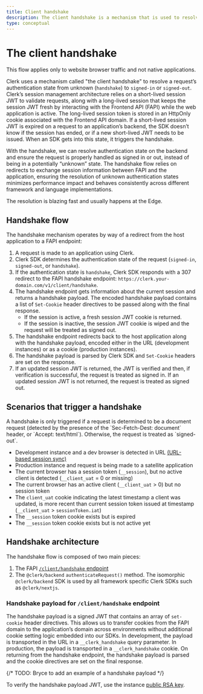 ```yaml
---
title: Client handshake
description: The client handshake is a mechanism that is used to resolve a request’s authentication state from “unknown” to definitively signed in or signed out.
type: conceptual
---
```


# The client handshake

<Callout type="warning">
  This flow applies only to website browser traffic and not native applications.
</Callout>

Clerk uses a mechanism called "the client handshake" to resolve a request’s authentication state from unknown (`handshake`) to `signed-in` or `signed-out`. Clerk’s session management architecture relies on a short-lived session JWT to validate requests, along with a long-lived session that keeps the session JWT fresh by interacting with the Frontend API (FAPI) while the web application is active. The long-lived session token is stored in an HttpOnly cookie associated with the Frontend API domain. If a short-lived session JWT is expired on a request to an application’s backend, the SDK doesn’t know if the session has ended, or if a new short-lived JWT needs to be issued. When an SDK gets into this state, it triggers the handshake.

With the handshake, we can resolve authentication state on the backend and ensure the request is properly handled as signed in or out, instead of being in a potentially “unknown” state. The handshake flow relies on redirects to exchange session information between FAPI and the application, ensuring the resolution of unknown authentication states minimizes performance impact and behaves consistently across different framework and language implementations.

The resolution is blazing fast and usually happens at the Edge.

## Handshake flow

The handshake mechanism operates by way of a redirect from the host application to a FAPI endpoint:

1. A request is made to an application using Clerk.
2. Clerk SDK determines the authentication state of the request (`signed-in`, `signed-out`, or `handshake`).
3. If the authentication state is `handshake`, Clerk SDK responds with a 307 redirect to the FAPI handshake endpoint: `https://clerk.your-domain.com/v1/client/handshake`.
4. The handshake endpoint gets information about the current session and returns a handshake payload. The encoded handshake payload contains a list of `Set-Cookie` header directives to be passed along with the final response.
    - If the session is active, a fresh session JWT cookie is returned.
    - If the session is inactive, the session JWT cookie is wiped and the request will be treated as signed out.
5. The handshake endpoint redirects back to the host application along with the handshake payload, encoded either in the URL (development instances) or as a cookie (production instances).
6. The handshake payload is parsed by Clerk SDK and `Set-Cookie` headers are set on the response.
7. If an updated session JWT is returned, the JWT is verified and then, if verification is successful, the request is treated as signed in. If an updated session JWT is not returned, the request is treated as signed out.

## Scenarios that trigger a handshake

<Callout type="warning">
  A handshake is only triggered if a request is determined to be a document request (detected by the presence of the `Sec-Fetch-Dest: document` header, or `Accept: text/html`). Otherwise, the request is treated as `signed-out`.
</Callout>

- Development instance and a dev browser is detected in URL 
[(URL-based session sync)](https://clerk.com/docs/upgrade-guides/url-based-session-syncing#url-based-session-syncing)
- Production instance and request is being made to a satellite application
- The current browser has a session token (`__session`), but no active client is detected (`__client_uat` = 0 or missing)
- The current browser has an active client (`__client_uat` > 0) but no session token
- The `client_uat` cookie indicating the latest timestamp a client was updated, is more recent than current session token issued at timestamp (`__client_uat` > `sessionToken.iat`)
- The `__session` token cookie exists but is expired
- The `__session` token cookie exists but is not active yet

## Handshake architecture

The handshake flow is composed of two main pieces:

1. The FAPI [`/client/handshake` endpoint](https://clerk.com/docs/reference/frontend-api/tag/Client#operation/handshakeClient)
2. The `@clerk/backend` `authenticateRequest()` method. The isomorphic `@clerk/backend` SDK is used by all framework specific Clerk SDKs such as `@clerk/nextjs`.

### Handshake payload for `/client/handshake` endpoint

The handshake payload is a signed JWT that contains an array of `set-cookie` header directives. This allows us to transfer cookies from the FAPI domain to the application’s domain across environments without additional cookie setting logic embedded into our SDKs. In development, the payload is transported in the URL in a `__clerk_handshake` query parameter. In production, the payload is transported in a `__clerk_handshake` cookie. On returning from the handshake endpoint, the handshake payload is parsed and the cookie directives are set on the final response.

{/* TODO: Bryce to add an example of a handshake payload */}

To verify the handshake payload JWT, use the instance [public RSA key](https://clerk.com/docs/reference/frontend-api/tag/Well-Known#operation/GetJWKS).